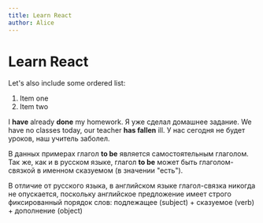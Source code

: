 ```yaml
---
title: Learn React
author: Alice
---
```


# Learn React

Let's also include some ordered list:

1. Item one
2. Item two

<Example>
  <ExampleGroup>
    <EngText>
      I <b>have</b> already <b>done</b> my homework.
    </EngText>
    <RusText>Я уже сделал домашнее задание.</RusText>
  </ExampleGroup>
  <ExampleGroup>
    <EngText>
      We have no classes today, our teacher <b>has fallen</b> ill.
    </EngText>
    <RusText>У нас сегодня не будет уроков, наш учитель заболел.</RusText>
  </ExampleGroup>
</Example>

В данных примерах глагол <b>to be</b> является самостоятельным глаголом. Так же, как и в русском языке, глагол <b>to be</b> может быть глаголом-связкой в именном сказуемом (в значении "есть").

В отличие от русского языка, в английском языке глагол-связка никогда не опускается, поскольку английское предложение имеет строго фиксированный порядок слов: подлежащее (subject) + сказуемое (verb) + дополнение (object)
